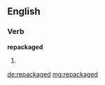 ==English==

===Verb===
'''repackaged'''

# {{past of|[[repackage]]}}

[[de:repackaged]]
[[mg:repackaged]]